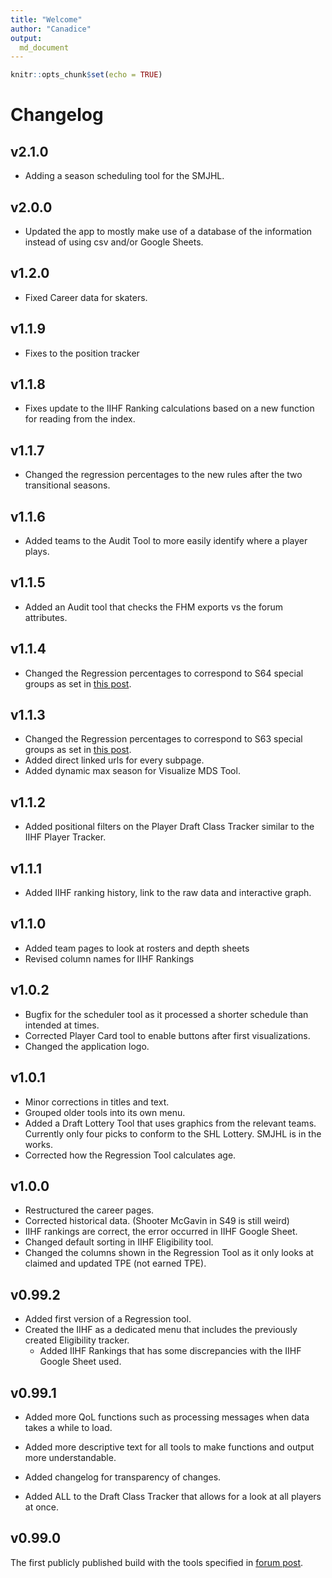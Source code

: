 ```yaml
---
title: "Welcome"
author: "Canadice"
output: 
  md_document
---
```


```r
knitr::opts_chunk$set(echo = TRUE)
```

# Changelog

## v2.1.0 
- Adding a season scheduling tool for the SMJHL.

## v2.0.0
- Updated the app to mostly make use of a database of the information instead of using csv and/or Google Sheets.

## v1.2.0
- Fixed Career data for skaters. 

## v1.1.9
- Fixes to the position tracker

## v1.1.8
- Fixes update to the IIHF Ranking calculations based on a new function for reading from the index.

## v1.1.7
- Changed the regression percentages to the new rules after the two transitional seasons.

## v1.1.6
- Added teams to the Audit Tool to more easily identify where a player plays.

## v1.1.5
- Added an Audit tool that checks the FHM exports vs the forum attributes.

## v1.1.4
- Changed the Regression percentages to correspond to S64 special groups as set in [this post](https://simulationhockey.com/showthread.php?tid=120657).

## v1.1.3
- Changed the Regression percentages to correspond to S63 special groups as set in [this post](https://simulationhockey.com/showthread.php?tid=120657).
- Added direct linked urls for every subpage.
- Added dynamic max season for Visualize MDS Tool.

## v1.1.2
- Added positional filters on the Player Draft Class Tracker similar to the IIHF Player Tracker.

## v1.1.1
- Added IIHF ranking history, link to the raw data and interactive graph.

## v1.1.0
- Added team pages to look at rosters and depth sheets
- Revised column names for IIHF Rankings



## v1.0.2
- Bugfix for the scheduler tool as it processed a shorter schedule than intended at times.
- Corrected Player Card tool to enable buttons after first visualizations.
- Changed the application logo.

## v1.0.1
- Minor corrections in titles and text.
- Grouped older tools into its own menu.
- Added a Draft Lottery Tool that uses graphics from the relevant teams. Currently only four picks to conform to the SHL Lottery. SMJHL is in the works.
- Corrected how the Regression Tool calculates age.

## v1.0.0
- Restructured the career pages.
- Corrected historical data. (Shooter McGavin in S49 is still weird)
- IIHF rankings are correct, the error occurred in IIHF Google Sheet. 
- Changed default sorting in IIHF Eligibility tool.
- Changed the columns shown in the Regression Tool as it only looks at claimed and updated TPE (not earned TPE).

## v0.99.2
- Added first version of a Regression tool.
- Created the IIHF as a dedicated menu that includes the previously created Eligibility tracker.
  - Added IIHF Rankings that has some discrepancies with the IIHF Google Sheet used.

## v0.99.1
- Added more QoL functions such as processing messages when data takes a while to load. 
- Added more descriptive text for all tools to make functions and output more understandable.

- Added changelog for transparency of changes.

- Added ALL to the Draft Class Tracker that allows for a look at all players at once.

## v0.99.0
The first publicly published build with the tools specified in [forum post](https://simulationhockey.com/showthread.php?tid=117606).